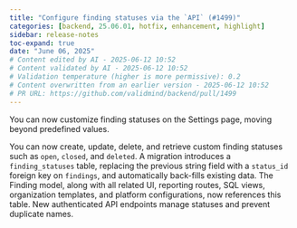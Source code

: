 ```yaml
---
title: "Configure finding statuses via the `API` (#1499)"
categories: [backend, 25.06.01, hotfix, enhancement, highlight]
sidebar: release-notes
toc-expand: true
date: "June 06, 2025"
# Content edited by AI - 2025-06-12 10:52
# Content validated by AI - 2025-06-12 10:52
# Validation temperature (higher is more permissive): 0.2
# Content overwritten from an earlier version - 2025-06-12 10:52
# PR URL: https://github.com/validmind/backend/pull/1499
---
```


You can now customize finding statuses on the Settings page, moving beyond predefined values.

You can now create, update, delete, and retrieve custom finding statuses such as `open`, `closed`, and `deleted`. A migration introduces a `finding_statuses` table, replacing the previous string field with a `status_id` foreign key on `findings`, and automatically back-fills existing data. The Finding model, along with all related UI, reporting routes, SQL views, organization templates, and platform configurations, now references this table. New authenticated API endpoints manage statuses and prevent duplicate names.

<!--- VALIDATION SUMMARY
Content Type: summary (grouped_text)
Validation Status: PASSED
Attempts: 1
Validation Temperature: 0.2
Last Validation: 2025-06-12 10:51:06
Result: The edited content maintains the essential details and clarity of the original content while improving readability and conciseness. It effectively summarizes the new feature and its components, including database changes, model updates, API modifications, and testing enhancements. The changes are we...

VALIDATION SUMMARY 2
Content Type: summary (deduplicated_text)
Validation Status: PASSED
Attempts: 1
Validation Temperature: 0.2
Last Validation: 2025-06-12 10:51:22
Result: The edited content is a concise and clear summary of the original content. It effectively captures the key changes and features introduced in the pull request. The main points, such as the creation, updating, deletion, and retrieval of custom finding statuses, the migration to a new `finding_statuse...

VALIDATION SUMMARY 3
Content Type: summary (edited_text)
Validation Status: PASSED
Attempts: 1
Validation Temperature: 0.2
Last Validation: 2025-06-12 10:51:25
Result: The edited content is clear and maintains the original intent and details. It improves readability by using more natural language and punctuation. There are no serious issues present. The release notes are acceptable.

VALIDATION SUMMARY 4
Content Type: summary (grouped_text)
Validation Status: PASSED
Attempts: 1
Validation Temperature: 0.2
Last Validation: 2025-06-12 10:51:06
Result: The edited content maintains the essential details and clarity of the original content while improving readability and conciseness. It effectively summarizes the new feature and its components, including database changes, model updates, API modifications, and testing enhancements. The changes are we...

VALIDATION SUMMARY 5
Content Type: summary (deduplicated_text)
Validation Status: PASSED
Attempts: 1
Validation Temperature: 0.2
Last Validation: 2025-06-12 10:51:22
Result: The edited content is a concise and clear summary of the original content. It effectively captures the key changes and features introduced in the pull request. The main points, such as the creation, updating, deletion, and retrieval of custom finding statuses, the migration to a new `finding_statuse...

VALIDATION SUMMARY 6
Content Type: summary (edited_text)
Validation Status: PASSED
Attempts: 1
Validation Temperature: 0.2
Last Validation: 2025-06-12 10:51:25
Result: The edited content is clear and maintains the original intent and details. It improves readability by using more natural language and punctuation. There are no serious issues present. The release notes are acceptable.

VALIDATION SUMMARY 7
Content Type: notes (grouped_text)
Validation Status: PASSED
Attempts: 1
Validation Temperature: 0.2
Last Validation: 2025-06-12 10:51:28
Result: The edited content is clear and effectively communicates the change and its purpose. It provides a concise explanation of what the update does and why it is beneficial. There are no serious issues present. The content passes.

VALIDATION SUMMARY 8
Content Type: notes (deduplicated_text)
Validation Status: PASSED
Attempts: 1
Validation Temperature: 0.2
Last Validation: 2025-06-12 10:51:34
Result: The edited content is clear and accurately conveys the main point of the original content. It effectively communicates the new feature of customizing finding statuses without unnecessary details. There are no serious issues present, so the content passes.

VALIDATION SUMMARY 9
Content Type: notes (edited_text)
Validation Status: PASSED
Attempts: 1
Validation Temperature: 0.2
Last Validation: 2025-06-12 10:51:36
Result: The edited content maintains the original message while slightly rephrasing it for clarity and flow. There are no serious issues with the edited content, so it passes the quality check.

VALIDATION SUMMARY 10
Content Type: summary (grouped_text)
Validation Status: PASSED
Attempts: 1
Validation Temperature: 0.2
Last Validation: 2025-06-12 10:51:06
Result: The edited content maintains the essential details and clarity of the original content while improving readability and conciseness. It effectively summarizes the new feature and its components, including database changes, model updates, API modifications, and testing enhancements. The changes are we...

VALIDATION SUMMARY 11
Content Type: summary (deduplicated_text)
Validation Status: PASSED
Attempts: 1
Validation Temperature: 0.2
Last Validation: 2025-06-12 10:51:22
Result: The edited content is a concise and clear summary of the original content. It effectively captures the key changes and features introduced in the pull request. The main points, such as the creation, updating, deletion, and retrieval of custom finding statuses, the migration to a new `finding_statuse...

VALIDATION SUMMARY 12
Content Type: summary (edited_text)
Validation Status: PASSED
Attempts: 1
Validation Temperature: 0.2
Last Validation: 2025-06-12 10:51:25
Result: The edited content is clear and maintains the original intent and details. It improves readability by using more natural language and punctuation. There are no serious issues present. The release notes are acceptable.

VALIDATION SUMMARY 13
Content Type: notes (grouped_text)
Validation Status: PASSED
Attempts: 1
Validation Temperature: 0.2
Last Validation: 2025-06-12 10:51:28
Result: The edited content is clear and effectively communicates the change and its purpose. It provides a concise explanation of what the update does and why it is beneficial. There are no serious issues present. The content passes.

VALIDATION SUMMARY 14
Content Type: notes (deduplicated_text)
Validation Status: PASSED
Attempts: 1
Validation Temperature: 0.2
Last Validation: 2025-06-12 10:51:34
Result: The edited content is clear and accurately conveys the main point of the original content. It effectively communicates the new feature of customizing finding statuses without unnecessary details. There are no serious issues present, so the content passes.

VALIDATION SUMMARY 15
Content Type: notes (edited_text)
Validation Status: PASSED
Attempts: 1
Validation Temperature: 0.2
Last Validation: 2025-06-12 10:51:36
Result: The edited content maintains the original message while slightly rephrasing it for clarity and flow. There are no serious issues with the edited content, so it passes the quality check.

VALIDATION SUMMARY 16
Content Type: title
Validation Status: PASSED
Attempts: 1
Validation Temperature: 0.2
Last Validation: 2025-06-12 10:51:39
Result: The edited content is clear and concise, but it omits the reference to the specific task or issue number "[SC-10229]" which might be important for tracking purposes. If the context requires mentioning the task number for clarity or traceability, it should be included. Otherwise, the edited content i...
--->
